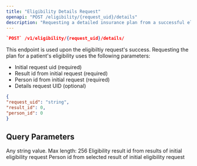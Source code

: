 ```yaml
---
title: "Eligibility Details Request"
openapi: "POST /eligibility/{request_uid}/details"
description: "Requesting a detailed insurance plan from a successful eligibility request"
---
```


<CodeGroup>

```json Endpoint
`POST` /v1/eligibility/{request_uid}/details/
```

</CodeGroup>

This endpoint is used upon the eligibiltiy request's success. Requesting the plan for a patient's eligibility uses the following parameters:

- Initial request uid (required)
- Result id from initial request (required)
- Person id from initial request (required)
- Details request UID (optional)

<RequestExample>

```json Request Example
{
"request_uid": "string",
"result_id": 0,
"person_id": 0
}
```

</RequestExample>

## Query Parameters

<ParamField query="request_uid" path="request_uid" type="string" required>
  Any string value. Max length: 256
</ParamField>

<ParamField query="result_id" path="result_id" type="string" required>
  Eligibility result id from results of initial eligibility request
</ParamField>

<ParamField query="person_id" path="person_id" type="string" required>
  Person id from selected result of initial eligibility request
</ParamField>